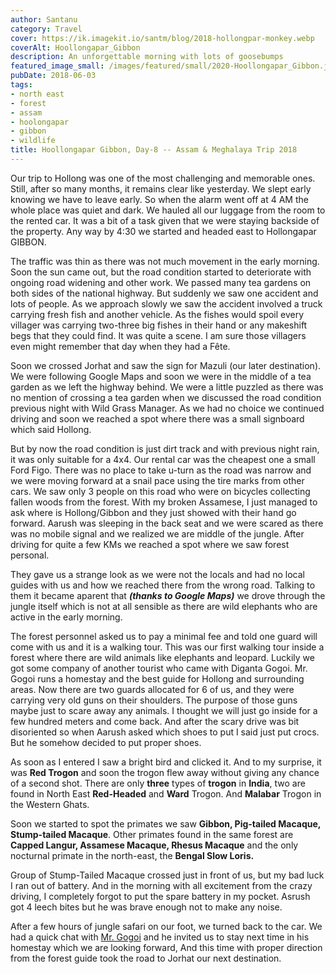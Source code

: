 ```yaml
---
author: Santanu
category: Travel
cover: https://ik.imagekit.io/santm/blog/2018-hollongpar-monkey.webp
coverAlt: Hoollongapar_Gibbon
description: An unforgettable morning with lots of goosebumps
featured_image_small: /images/featured/small/2020-Hoollongapar_Gibbon.jpg
pubDate: 2018-06-03
tags:
- north east
- forest
- assam
- hoolongapar
- gibbon
- wildlife
title: Hoollongapar Gibbon, Day-8 -- Assam & Meghalaya Trip 2018
---
```


Our trip to Hollong was one of the most challenging and memorable ones. Still, after so many months, it remains clear like yesterday. We slept early knowing we have to leave early. So when the alarm went off at 4 AM the whole place was quiet and dark. We hauled all our luggage from the room to the rented car. It was a bit of a task given that we were staying backside of the property. Any way by 4:30 we started and headed east to Hollongapar GIBBON.  

The traffic was thin as there was not much movement in the early morning. Soon the sun came out, but the road condition started to deteriorate with ongoing road widening and other work. We passed many tea gardens on both sides of the national highway. But suddenly we saw one accident and lots of people. As we approach slowly we saw the accident involved a truck carrying fresh fish and another vehicle. As the fishes would spoil every villager was carrying two-three big fishes in their hand or any makeshift begs that they could find. It was quite a scene. I am sure those villagers even might remember that day when they had a Fête. 

Soon we crossed Jorhat and saw the sign for Mazuli (our later destination). We were following Google Maps and soon we were in the middle of a tea garden as we left the highway
behind. We were a little puzzled as there was no mention of crossing a tea garden when we discussed the road condition previous night with Wild Grass Manager. As we had no choice we continued driving and soon we reached a spot where there was a small signboard which said Hollong.

But by now the road condition is just dirt track and with previous night rain, it was only suitable for a 4x4. Our rental car was the cheapest one a small Ford Figo. There was no place to take u-turn as the road was narrow and we were moving forward at a snail pace using the tire marks from other cars. We saw only 3 people on this road who were on bicycles
collecting fallen woods from the forest. With my broken Assamese, I just managed to ask where is Hollong/Gibbon and they just showed with their hand go forward. Aarush was sleeping in the back seat and we were scared as there was no mobile signal and we realized we are middle of the jungle. After driving for quite a few KMs we reached a spot where we saw forest personal.

They gave us a strange look as we were not the locals and had no local guides with us and how we reached there from the wrong road. Talking to them it became aparent that  ***(thanks to Google Maps)*** we drove through the jungle itself which is not at all sensible as there are wild elephants who are active in the early morning. 

The forest personnel asked us to pay a minimal fee and told one guard will come with us and it is a walking tour. This was our first walking tour inside a forest where there are wild animals like elephants and leopard. Luckily we got some company of another tourist who came with Diganta Gogoi. Mr. Gogoi runs a homestay and the best guide for Hollong and surrounding areas. Now there are two guards allocated for 6 of us, and they were carrying very old guns on their shoulders. The purpose of those guns maybe just to scare away any animals. I thought we will just go inside for a few hundred meters and come back. And after the scary drive was bit disoriented so when Aarush asked which shoes to put I said just put crocs. But he somehow decided to put proper shoes.  

As soon as I entered I saw a bright bird and clicked it. And to my surprise, it was **Red Trogon** and soon the trogon flew away without giving any chance of a second shot. There are only **three** types of **trogon** in **India**, two are found in North East **Red-Headed** and **Ward** Trogon. And **Malabar** Trogon in the Western Ghats.  

Soon we started to spot the primates we saw **Gibbon, Pig-tailed Macaque, Stump-tailed Macaque**. Other primates found in the same forest are **Capped Langur, Assamese Macaque, Rhesus Macaque** and the only nocturnal primate in the north-east, the **Bengal Slow Loris.**

Group of Stump-Tailed Macaque crossed just in front of us, but my bad luck I ran out of battery. And in the morning with all excitement from the crazy driving, I completely forgot to put the spare battery in my pocket. Asrush got 4 leech bites but he was brave enough not to make any noise.  

After a few hours of jungle safari on our foot, we turned back to the car. We had a quick chat with [Mr. Gogoi](https://www.facebook.com/thegibbontravels/) and he invited us to
stay next time in his homestay which we are looking forward, And this time with proper direction from the forest guide took the road to Jorhat our next destination.